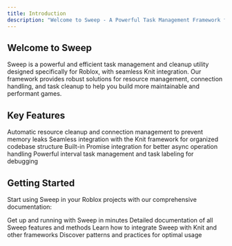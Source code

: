```yaml
---
title: Introduction
description: "Welcome to Sweep - A Powerful Task Management Framework for Roblox"
---
```


## Welcome to Sweep

<Tooltip tip="A task is any resource that needs to be cleaned up, like connections, instances, or functions">
Sweep is a powerful and efficient task management and cleanup utility
</Tooltip> designed specifically for Roblox, with seamless <Tooltip tip="Knit is a popular framework for organizing Roblox code into services and controllers">Knit integration</Tooltip>. Our framework provides robust solutions for <Tooltip tip="Resource management involves tracking and cleaning up game objects, connections and other assets">resource management</Tooltip>, connection handling, and task cleanup to help you build more maintainable and performant games.

## Key Features

<CardGroup cols={2}>
  <Card
    title="Efficient Cleanup"
    icon="broom"
    href="/essentials/code"
  >
    <Tooltip tip="Memory leaks occur when resources aren't properly cleaned up, causing performance issues">
      Automatic resource cleanup and connection management to prevent memory leaks
    </Tooltip>
  </Card>
  <Card
    title="Knit Integration"
    icon="puzzle-piece"
    href="/essentials/code"
  >
    <Tooltip tip="Knit's lifecycle methods like KnitStart and KnitInit are fully supported">
      Seamless integration with the Knit framework for organized codebase structure
    </Tooltip>
  </Card>
  <Card
    title="Promise Support"
    icon="bolt"
    href="/essentials/code"
  >
    <Tooltip tip="Promises help manage asynchronous operations in a clean and predictable way">
      Built-in Promise integration for better async operation handling
    </Tooltip>
  </Card>
  <Card
    title="Task Management"
    icon="clock"
    href="/essentials/code"
  >
    <Tooltip tip="Tasks can be labeled and tracked for easier debugging and monitoring">
      Powerful interval task management and task labeling for debugging
    </Tooltip>
  </Card>
</CardGroup>

## Getting Started

Start using Sweep in your Roblox projects with our comprehensive documentation:

<CardGroup cols={2}>
  <Card
    title="Quick Start Guide"
    icon="rocket"
    href="/essentials/code"
  >
    <Tooltip tip="A simple guide to get Sweep working in your project in under 5 minutes">
      Get up and running with Sweep in minutes
    </Tooltip>
  </Card>
  <Card
    title="API Reference"
    icon="book-open"
    href="/essentials/code"
  >
    <Tooltip tip="Complete documentation of all methods, properties and types">
      Detailed documentation of all Sweep features and methods
    </Tooltip>
  </Card>
  <Card
    title="Integration Guide"
    icon="code"
    href="/essentials/code"
  >
    <Tooltip tip="Learn how to use Sweep alongside other popular frameworks and tools">
      Learn how to integrate Sweep with Knit and other frameworks
    </Tooltip>
  </Card>
  <Card
    title="Best Practices"
    icon="star"
    href="/essentials/code"
  >
    <Tooltip tip="Recommended patterns and approaches for using Sweep effectively">
      Discover patterns and practices for optimal usage
    </Tooltip>
  </Card>
</CardGroup>

